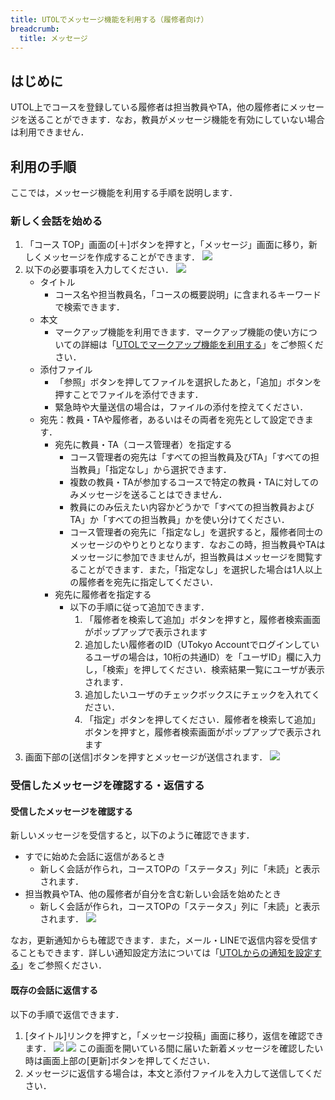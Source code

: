 ```yaml
---
title: UTOLでメッセージ機能を利用する（履修者向け）
breadcrumb:
  title: メッセージ
---
```


## はじめに
UTOL上でコースを登録している履修者は担当教員やTA，他の履修者にメッセージを送ることができます．なお，教員がメッセージ機能を有効にしていない場合は利用できません．

## 利用の手順
ここでは，メッセージ機能を利用する手順を説明します．

### 新しく会話を始める
1. 「コース TOP」画面の[＋]ボタンを押すと，「メッセージ」画面に移り，新しくメッセージを作成することができます．
    ![](course-top.png)
2. 以下の必要事項を入力してください．
    ![](message-create.png)
    * タイトル
      * コース名や担当教員名，「コースの概要説明」に含まれるキーワードで検索できます．
    * 本文
      * マークアップ機能を利用できます．マークアップ機能の使い方についての詳細は「[UTOLでマークアップ機能を利用する](../markup/)」をご参照ください．
    * 添付ファイル
      * 「参照」ボタンを押してファイルを選択したあと，「追加」ボタンを押すことでファイルを添付できます．
      * 緊急時や大量送信の場合は，ファイルの添付を控えてください．
    * 宛先：教員・TAや履修者，あるいはその両者を宛先として設定できます．
      * 宛先に教員・TA（コース管理者）を指定する
        * コース管理者の宛先は「すべての担当教員及びTA」「すべての担当教員」「指定なし」から選択できます．    
        * 複数の教員・TAが参加するコースで特定の教員・TAに対してのみメッセージを送ることはできません．
        * 教員にのみ伝えたい内容かどうかで「すべての担当教員およびTA」か「すべての担当教員」かを使い分けてください．      
        * コース管理者の宛先に「指定なし」を選択すると，履修者同士のメッセージのやりとりとなります．なおこの時，担当教員やTAはメッセージに参加できませんが，担当教員はメッセージを閲覧することができます．また，「指定なし」を選択した場合は1人以上の履修者を宛先に指定してください．
      * 宛先に履修者を指定する
        * 以下の手順に従って追加できます．
          1. 「履修者を検索して追加」ボタンを押すと，履修者検索画面がポップアップで表示されます
          2. 追加したい履修者のID（UTokyo Accountでログインしているユーザの場合は，10桁の共通ID）を「ユーザID」欄に入力し，「検索」を押してください．検索結果一覧にユーザが表示されます．
          3. 追加したいユーザのチェックボックスにチェックを入れてください．
          4. 「指定」ボタンを押してください．履修者を検索して追加」ボタンを押すと，履修者検索画面がポップアップで表示されます
3. 画面下部の[送信]ボタンを押すとメッセージが送信されます．
    ![](message-sending.png)

### 受信したメッセージを確認する・返信する
#### 受信したメッセージを確認する
新しいメッセージを受信すると，以下のように確認できます．
* すでに始めた会話に返信があるとき
  * 新しく会話が作られ，コースTOPの「ステータス」列に「未読」と表示されます．
* 担当教員やTA、他の履修者が自分を含む新しい会話を始めたとき
  * 新しく会話が作られ，コースTOPの「ステータス」列に「未読」と表示されます．
![](message-status.png)

なお，更新通知からも確認できます．また，メール・LINEで返信内容を受信することもできます．詳しい通知設定方法については「[UTOLからの通知を設定する](../nortification/)」をご参照ください． 

#### 既存の会話に返信する
以下の手順で返信できます．
1. [タイトル]リンクを押すと，「メッセージ投稿」画面に移り，返信を確認できます．
    ![](message-title.png)
    ![](response-create.png)
   この画面を開いている間に届いた新着メッセージを確認したい時は画面上部の[更新]ボタンを押してください．
2. メッセージに返信する場合は，本文と添付ファイルを入力して送信してください．
